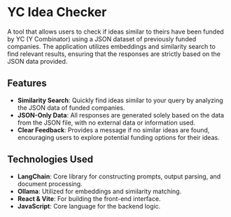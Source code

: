 # YC Idea Checker

A tool that allows users to check if ideas similar to theirs have been funded by YC (Y Combinator) using a JSON dataset of previously funded companies. The application utilizes embeddings and similarity search to find relevant results, ensuring that the responses are strictly based on the JSON data provided.

## Features

- **Similarity Search**: Quickly find ideas similar to your query by analyzing the JSON data of funded companies.
- **JSON-Only Data**: All responses are generated solely based on the data from the JSON file, with no external data or information used.
- **Clear Feedback**: Provides a message if no similar ideas are found, encouraging users to explore potential funding options for their ideas.

## Technologies Used

- **LangChain**: Core library for constructing prompts, output parsing, and document processing.
- **Ollama**: Utilized for embeddings and similarity matching.
- **React & Vite**: For building the front-end interface.
- **JavaScript**: Core language for the backend logic.
